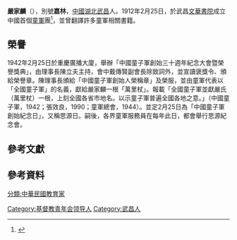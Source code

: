 {{Infobox Officeholder
|姓名=嚴家麟
|圖像=File:嚴家麟.jpg
|圖像大小=200px
|圖像說明=  
|字    = 
|號    = 
|別名    = 
|出生日期 = 1890年？月？日
|出生地點 = 
|逝世日期 = {{Death year and age|1949|1890}}
|逝世地點 = 
|死因    = 
|墓地    = 
|籍貫    = 
|政黨    = 
|parents  = 
|配偶   =
|伴侶    = 
|relatives  =  
|children  =  
|著作    = 
|past    = 
}}

'''嚴家麟'''（{{bd|1890年||1949年}}），別號'''嘉林'''，[[中國|中國]][[湖北省|湖北]][[武昌|武昌]]人。1912年2月25日，於武昌[[文華書院|文華書院]]成立中國首個[[童軍|童軍]]團<ref name="創始紀念日">{{Cite web 
 |url=http://www.scout.org.tw/Scout_knowledge.asp?id=254 
 |title=中國童子軍創始紀念日 
 |accessdate=2016-04-28 
 |author=郭廷銘 
 |date=2006-05-15 
 |publisher=中國童子軍協會 
 |language=zh 
 |archiveurl=https://web.archive.org/web/20070927075148/http://www.scout.org.tw/Scout_knowledge.asp?id=254 
 |archivedate=2007-09-27 
 |deadurl=yes 
 }}</ref>，並曾翻譯許多童軍相關書籍。

== 榮譽 ==
1942年2月25日於重慶廣播大廈，舉辦「中國童子軍創始三十週年紀念大會暨榮譽獎典」，由理事長陳立夫主持，會中戴傳賢副會長除致詞外，並宣讀褒獎令、頒給榮譽章。陳理事長頒給「中國童子軍創始人榮稱章」及榮服，並由童軍代表以「全國童子軍」的名義，獻給嚴家麟一根「萬里杖」。報載「全國童子軍並獻嚴氏（萬里杖）一根，上刻全國各省市地名。以示童子軍普遍全國各地之意。」（中國童子軍，1942；張效良，1990；童軍總會，1944）。並定2月25日為「中國童子軍創始紀念日」，又稱思源日。嗣後，各界童軍服務員在每年此日，都會舉行思源紀念會。

== 參考文獻 ==
<references/>

==參考資料==
{{reflist}}

{{中國人物小作品}}
[[分類:中華民國教育家|分類:中華民國教育家]]
[[Category:基督教青年会领导人|Category:基督教青年会领导人]]
[[Category:武昌人|Category:武昌人]]